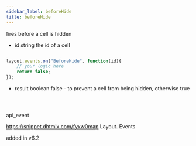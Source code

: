 ```yaml
---
sidebar_label: beforeHide
title: beforeHide
---
```



          


<Short>
 fires before a cell is hidden


</Short>



- id		string		the id of a cell


~~~js

layout.events.on("BeforeHide", function(id){
	// your logic here
    return false;
});

~~~

- result	boolean		false - to prevent a cell from being hidden, otherwise true


~~~js




~~~
 api_event

<Descr>



</Descr>


 https://snippet.dhtmlx.com/fyxw0map	Layout. Events


added in v6.2

